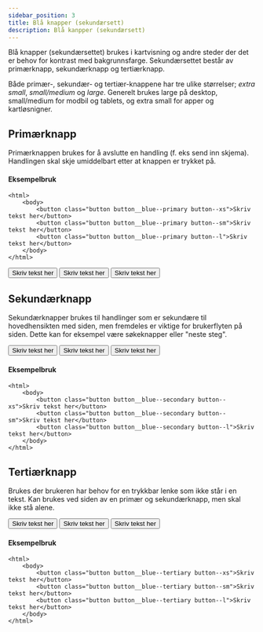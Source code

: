 ```yaml
---
sidebar_position: 3
title: Blå knapper (sekundærsett)
description: Blå kanpper (sekundærsett)
---
```


Blå knapper (sekundærsettet) brukes i kartvisning og andre steder der det er behov for kontrast med bakgrunnsfarge.
Sekundærsettet består av primærknapp, sekundærknapp og tertiærknapp.

Både primær-, sekundær- og tertiær-knappene har tre ulike størrelser; _extra small_, _small/medium_ og _large_.
Generelt brukes large på desktop, small/medium for modbil og tablets, og extra small for apper og kartløsnigner. 


## Primærknapp

Primærknappen brukes for å avslutte en handling (f. eks send inn skjema). Handlingen skal skje umiddelbart etter at knappen er trykket på.



#### Eksempelbruk

```markup title="/.html"
<html>
    <body>
        <button class="button button__blue--primary button--xs">Skriv tekst her</button>
        <button class="button button__blue--primary button--sm">Skriv tekst her</button>
        <button class="button button__blue--primary button--l">Skriv tekst her</button>
    </body>
</html>

```

<button class="button button__blue--primary button--xs">Skriv tekst her</button>
<button class="button button__blue--primary button--sm">Skriv tekst her</button>
<button class="button button__blue--primary button--l">Skriv tekst her</button>


## Sekundærknapp
Sekundærknapper brukes til handlinger som er sekundære til hovedhensikten med siden, men fremdeles er viktige for brukerflyten på siden. 
Dette kan for eksempel være søkeknapper eller "neste steg".

<button class="button button__blue--secondary button--xs">Skriv tekst her</button>
<button class="button button__blue--secondary button--sm">Skriv tekst her</button>
<button class="button button__blue--secondary button--l">Skriv tekst her</button>

#### Eksempelbruk

```markup title="/.html"
<html>
    <body>
        <button class="button button__blue--secondary button--xs">Skriv tekst her</button>
        <button class="button button__blue--secondary button--sm">Skriv tekst her</button>
        <button class="button button__blue--secondary button--l">Skriv tekst her</button>
    </body>
</html>

```


## Tertiærknapp
Brukes der brukeren har behov for en trykkbar lenke som ikke står i en tekst. 
Kan brukes ved siden av en primær og sekundærknapp, men skal ikke stå alene.


<button class="button button__blue--tertiary button--xs">Skriv tekst her</button>
<button class="button button__blue--tertiary button--sm">Skriv tekst her</button>
<button class="button button__blue--tertiary button--l">Skriv tekst her</button>

#### Eksempelbruk

```markup title="/.html"
<html>
    <body>
        <button class="button button__blue--tertiary button--xs">Skriv tekst her</button>
        <button class="button button__blue--tertiary button--sm">Skriv tekst her</button>
        <button class="button button__blue--tertiary button--l">Skriv tekst her</button>
    </body>
</html>

```



